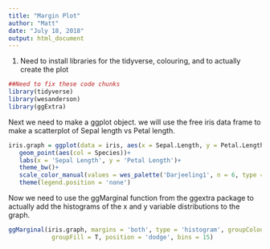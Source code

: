 ```yaml
---
title: "Margin Plot"
author: "Matt"
date: "July 18, 2018"
output: html_document
---
```


1. Need to install libraries for the tidyverse, colouring, and to actually create
the plot

```r
##Need to fix these code chunks
library(tidyverse)
library(wesanderson)
library(ggExtra)
```


Next we need to make a ggplot object. we will use the free iris data frame to make 
a scatterplot of Sepal length vs Petal length. 

```r

iris.graph = ggplot(data = iris, aes(x = Sepal.Length, y = Petal.Length))+
   geom_point(aes(col = Species))+
   labs(x = 'Sepal Length', y = 'Petal Length')+
   theme_bw()+
   scale_color_manual(values = wes_palette('Darjeeling1', n = 6, type ='continuous'))+
   theme(legend.position = 'none')
```

Now we need to use the ggMarginal function from the ggextra package to 
actually add the histograms of the x and y variable distributions to the graph. 

```r
ggMarginal(iris.graph, margins = 'both', type = 'histogram', groupColour = T,
            groupFill = T, position = 'dodge', bins = 15)
```
